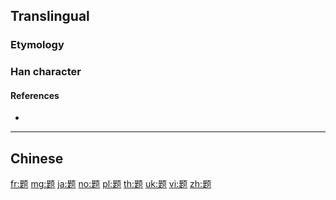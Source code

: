 {{character info/new}}
{{also|題}}
==Translingual==
{{stroke order|type=animate}}

===Etymology===
{{Han simp|題|f=頁|t=页}}

===Han character===
{{Han char|rn=181|rad=页|as=09|sn=15|four=|canj=AOMBO|ids=⿺是页}}

====References====
* {{Han ref|kx=1410.451|hdz=74381.050|uh=9898|ud=39064}}

----

==Chinese==
{{zh-see|題}}

[[fr:题]]
[[mg:题]]
[[ja:题]]
[[no:题]]
[[pl:题]]
[[th:题]]
[[uk:题]]
[[vi:题]]
[[zh:题]]